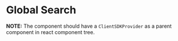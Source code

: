 
<Meta title="GlobalSearch" decorators={decorators} />

# Global Search

**NOTE:** The component should have a `ClientSDKProvider` as a parent component in react component tree.

<Preview>
  <Story name="Basic usage" height={heightProp}>
    <GlobalSearch />
  </Story>
</Preview>
